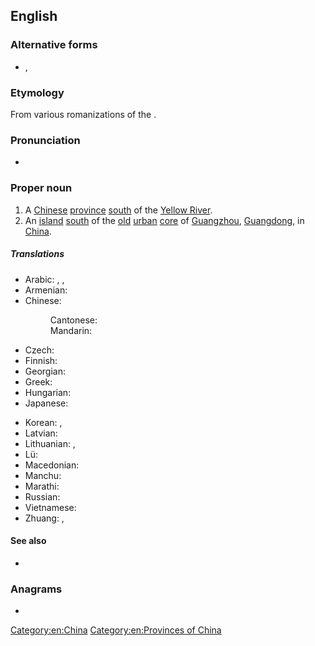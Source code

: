 ==English==
{{wikipedia}}
{{commonscat}}

===Alternative forms===
* {{qualifier|obsolete}} {{l|en|Honan}}, {{l|en|Ho-nan}}

===Etymology===
From various romanizations of the {{der|en|zh|河南|lit=[land] [[south]] of the [[river]]}}.

===Pronunciation===
* {{IPA|en|/həˈnɑːn/|/həˈnæn/}}

===Proper noun===
{{en-proper noun}}

# A [[Chinese]] [[province]] [[south]] of the [[Yellow River]].
# An [[island]] [[south]] of the [[old]] [[urban]] [[core]] of [[Guangzhou]], [[Guangdong]], in [[China]].

=====Translations=====
{{trans-top|Chinese province}}
* Arabic: {{t|ar|خِنَان|m}}, {{t|ar|خِينَان|m|tr=ḵinān}}, {{t|ar|هِينَان|m|tr=hinān}}
* Armenian: {{t|hy|Հենան|sc=Armn}}
* Chinese:
*: Cantonese: {{t|yue|河南|tr=ho4 naam4|sc=Hani}}
*: Mandarin: {{t+|cmn|河南|tr=Hénán|sc=Hani}}
* Czech: {{t|cs|Che-nan}}
* Finnish: {{t|fi|Henan}}
* Georgian: {{t|ka|ხენანი}}
* Greek: {{t|el|Χενάν}}
* Hungarian: {{t|hu|Honan}}
* Japanese: {{t|ja|河南|tr=かなん, Kanan}}
{{trans-mid}}
* Korean: {{t|ko|^허난}}, {{t|ko|하남}}
* Latvian: {{t|lv|Henaņa}}
* Lithuanian: {{t|lt|Henanas}}, {{t|lt|Henanis}}
* Lü: {{t|khb|ᦷᦆᧉᦓᦱᧃᧉ}}
* Macedonian: {{t|mk|Хе́нан}}
* Manchu: {{t|mnc|ᡥᠣᠨᠠᠨ}}
* Marathi: {{t|mr|हेनान}}
* Russian: {{t|ru|Хэна́нь|m}}
* Vietnamese: {{t|vi|Hà Nam}}
* Zhuang: {{t|za|Hoznamz}}, {{t|za|Hoznanz}}
{{trans-bottom}}

====See also====
* {{l|en|Zhengzhou}}

===Anagrams===
* {{anagrams|en|a=aehnn|henna}}

[[Category:en:China]]
[[Category:en:Provinces of China]]